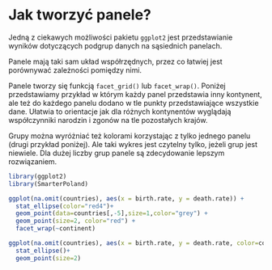 # Jak tworzyć panele?

Jedną z ciekawych możliwości pakietu `ggplot2` jest przedstawianie wyników dotyczących podgrup danych na sąsiednich panelach.

Panele mają taki sam układ współrzędnych, przez co łatwiej jest porównywać zależności pomiędzy nimi.

Panele tworzy się funkcją `facet_grid()` lub `facet_wrap()`. Poniżej przedstawiamy przykład w którym każdy panel przedstawia inny kontynent, ale też do każdego panelu dodano w tle punkty przedstawiające wszystkie dane. Ułatwia to orientacje jak dla różnych kontynentów wyglądają współczynniki narodzin i zgonów na tle pozostałych krajów.

Grupy można wyróżniać też kolorami korzystając z tylko jednego panelu (drugi przykład poniżej). Ale taki wykres jest czytelny tylko, jeżeli grup jest niewiele. Dla dużej liczby grup panele są zdecydowanie lepszym rozwiązaniem.

```r
library(ggplot2)
library(SmarterPoland)

ggplot(na.omit(countries), aes(x = birth.rate, y = death.rate)) +
  stat_ellipse(color="red4")+
  geom_point(data=countries[,-5],size=1,color="grey") +
  geom_point(size=2, color="red") + 
  facet_wrap(~continent)

ggplot(na.omit(countries), aes(x = birth.rate, y = death.rate, color=continent)) +
  stat_ellipse()+
  geom_point(size=2)
```
